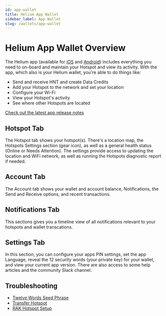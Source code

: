 ```yaml
---
id: app-wallet
title: Helium App Wallet
sidebar_label: App Wallet
slug: /wallets/app-wallet
---
```


# Helium App Wallet Overview

The Helium app (available for
[iOS](https://apps.apple.com/us/app/helium-hotspot/id1450463605) and
[Android](https://play.google.com/store/apps/details?id=com.helium.wallet))
includes everything you need to on-board and maintain your Hotspot and view its
activity. With the app, which also is your Helium wallet, you're able to do
things like:

- Send and receive HNT and create Data Credits
- Add your Hotspot to the network and set your location
- Configure your Wi-Fi
- View your Hotspot's activity
- See where other Hotspots are located

[Check out the latest app release notes](https://engineering.helium.com/)

## Hotspot Tab

The Hotspot tab shows your hotspot(s). There's a location map, the Hotspots
Settings section (gear icon), as well as a general health status (Online or
Needs Attention). The settings provide access to updating the location and WiFi
network, as well as running the Hotspots diagnostic report if needed.

## Account Tab

The Account tab shows your wallet and account balance, Notifications, the Send
and Receive options, and recent transactions.

## Notifications Tab

This sections gives you a timeline view of all notifications relevant to your
hotspots and wallet transcations.

## Settings Tab

In this section, you can configure your apps PIN settings, set the app Language,
reveal the 12 security words (your private key) for your wallet, and view your
current app version. There are also access to some help articles and the
community Slack channel.

## Troubleshooting 

* [Twelve Words Seed Phrase](/wallets/app-wallet/twelve-words)
* [Transfer Hotspot](/wallets/app-wallet/transfer-hotspot)
* [RAK Hotspot Setup](/wallets/app-wallet/rak-hotspot-setup)
